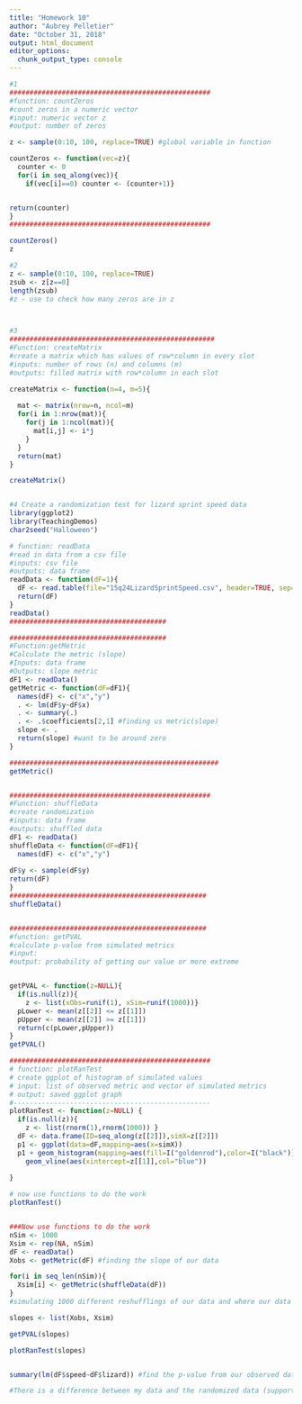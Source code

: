 ```yaml
---
title: "Homework 10"
author: "Aubrey Pelletier"
date: "October 31, 2018"
output: html_document
editor_options: 
  chunk_output_type: console
---
```


```r

#1
##################################################
#function: countZeros
#count zeros in a numeric vector
#input: numeric vector z 
#output: number of zeros

z <- sample(0:10, 100, replace=TRUE) #global variable in function

countZeros <- function(vec=z){
  counter <- 0
  for(i in seq_along(vec)){
    if(vec[i]==0) counter <- (counter+1)}


return(counter)
}
##################################################

countZeros()
z

#2
z <- sample(0:10, 100, replace=TRUE)
zsub <- z[z==0]
length(zsub)
#z - use to check how many zeros are in z



#3
###################################################
#Function: createMatrix
#create a matrix which has values of row*column in every slot
#inputs: number of rows (n) and columns (m)
#outputs: filled matrix with row*column in each slot

createMatrix <- function(n=4, m=5){
  
  mat <- matrix(nrow=n, ncol=m)
  for(i in 1:nrow(mat)){
    for(j in 1:ncol(mat)){
      mat[i,j] <- i*j
    }
  }
  return(mat)
}

createMatrix()


#4 Create a randomization test for lizard sprint speed data
library(ggplot2)
library(TeachingDemos)
char2seed("Halloween")

# function: readData
#read in data from a csv file
#inputs: csv file
#outputs: data frame
readData <- function(dF=1){
  dF <- read.table(file="15q24LizardSprintSpeed.csv", header=TRUE, sep=",")
  return(dF)
}
readData()
#######################################

#######################################
#Function:getMetric
#Calculate the metric (slope)
#Inputs: data frame
#Outputs: slope metric
dF1 <- readData()
getMetric <- function(dF=dF1){
  names(dF) <- c("x","y")
  . <- lm(dF$y~dF$x)
  . <- summary(.)
  . <- .$coefficients[2,1] #finding us metric(slope)
  slope <- .
  return(slope) #want to be around zero
}

####################################################
getMetric()


##################################################
#Function: shuffleData
#create randomization
#inputs: data frame
#outputs: shuffled data
dF1 <- readData()
shuffleData <- function(dF=dF1){
  names(dF) <- c("x","y")
  
dF$y <- sample(dF$y)
return(dF)
}
#################################################
shuffleData()


#################################################
#function: getPVAL
#calculate p-value from simulated metrics
#input:
#output: probability of getting our value or more extreme 


getPVAL <- function(z=NULL){
  if(is.null(z)){
    z <- list(xObs=runif(1), xSim=runif(1000))}
  pLower <- mean(z[[2]] <= z[[1]])
  pUpper <- mean(z[[2]] >= z[[1]])
  return(c(pLower,pUpper))
}  
getPVAL()

##################################################
# function: plotRanTest
# create ggplot of histogram of simulated values
# input: list of observed metric and vector of simulated metrics
# output: saved ggplot graph
#------------------------------------------------- 
plotRanTest <- function(z=NULL) {
  if(is.null(z)){
    z <- list(rnorm(1),rnorm(1000)) }
  dF <- data.frame(ID=seq_along(z[[2]]),simX=z[[2]])
  p1 <- ggplot(data=dF,mapping=aes(x=simX))
  p1 + geom_histogram(mapping=aes(fill=I("goldenrod"),color=I("black"))) +
    geom_vline(aes(xintercept=z[[1]],col="blue")) 
  
}

# now use functions to do the work
plotRanTest()


###Now use functions to do the work
nSim <- 1000
Xsim <- rep(NA, nSim)
dF <- readData()        
Xobs <- getMetric(dF) #finding the slope of our data

for(i in seq_len(nSim)){
  Xsim[i] <- getMetric(shuffleData(dF)) 
}
#simulating 1000 different reshufflings of our data and where our data falls (blue line)

slopes <- list(Xobs, Xsim)

getPVAL(slopes)

plotRanTest(slopes)


summary(lm(dF$speed~dF$lizard)) #find the p-value from our observed data using the summary to compare to the blue line in our histogram.

#There is a difference between my data and the randomized data (supported by both the histogram with the randomized data from 1000 simulations and my observed data, and the summary line of code above. The histogram shows that my observed slope is never overlapping the slope of the randomized data - this means taht there is a difference in my data versus the randomized data, showing that my data DOES have a correlation between lizard and speed.



```


